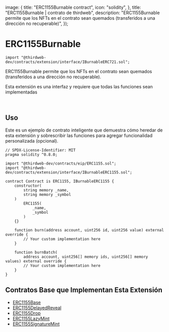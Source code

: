 
  image: {
    title: "ERC1155Burnable contract",
    icon: "solidity",
  },
  title: "ERC1155Burnable | contrato de thirdweb",
  description:
    "ERC1155Burnable permite que los NFTs en el contrato sean quemados (transferidos a una dirección no recuperable)",
});


# ERC1155Burnable

```solidity
import "@thirdweb-dev/contracts/extension/interface/IBurnableERC721.sol";
```

ERC1155Burnable permite que los NFTs en el contrato sean quemados (transferidos a una dirección no recuperable).

<Callout title="info" variant="info">

Esta extensión es una interfaz y requiere que todas las funciones sean implementadas

</Callout>

<br />

<GithubButtonLink href="https://github.com/thirdweb-dev/contracts/blob/main/contracts/extension/interface/IBurnableERC1155.sol" />

## Uso

Este es un ejemplo de contrato inteligente que demuestra cómo heredar de esta extensión y sobrescribir las funciones para agregar funcionalidad personalizada (opcional).

```solidity
// SPDX-License-Identifier: MIT
pragma solidity ^0.8.0;

import "@thirdweb-dev/contracts/eip/ERC1155.sol";
import "@thirdweb-dev/contracts/extension/interface/IBurnableERC1155.sol";

contract Contract is ERC1155, IBurnableERC1155 {
    constructor(
        string memory _name,
        string memory _symbol
    )
        ERC1155(
            _name,
            _symbol
        )
    {}

    function burn(address account, uint256 id, uint256 value) external override {
        // Your custom implementation here
    }

    function burnBatch(
        address account, uint256[] memory ids, uint256[] memory values) external override {
        // Your custom implementation here
    }
}
```

## Contratos Base que Implementan Esta Extensión

- [ERC1155Base](/contracts/build/base-contracts/erc-1155/base)
- [ERC1155DelayedReveal](/contracts/build/base-contracts/erc-1155/delayed-reveal)
- [ERC1155Drop](/contracts/build/base-contracts/erc-1155/drop)
- [ERC1155LazyMint](/contracts/build/base-contracts/erc-1155/lazy-mint)
- [ERC1155SignatureMint](/contracts/build/base-contracts/erc-1155/signature-mint)
